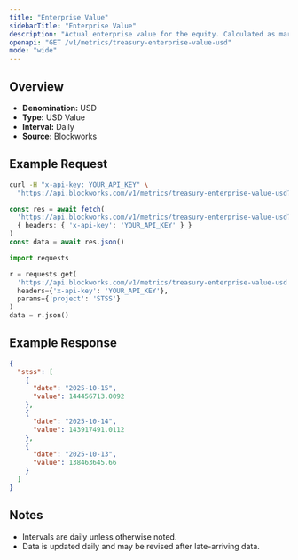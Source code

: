 ```yaml
---
title: "Enterprise Value"
sidebarTitle: "Enterprise Value"
description: "Actual enterprise value for the equity. Calculated as market cap - liabilities + assets"
openapi: "GET /v1/metrics/treasury-enterprise-value-usd"
mode: "wide"
---
```


## Overview

- **Denomination:** USD
- **Type:** USD Value
- **Interval:** Daily
- **Source:** Blockworks

## Example Request

<CodeGroup>

```bash cURL
curl -H "x-api-key: YOUR_API_KEY" \
  "https://api.blockworks.com/v1/metrics/treasury-enterprise-value-usd?project=STSS"
```

```typescript TypeScript
const res = await fetch(
  'https://api.blockworks.com/v1/metrics/treasury-enterprise-value-usd?project=STSS',
  { headers: { 'x-api-key': 'YOUR_API_KEY' } }
)
const data = await res.json()
```

```python Python
import requests

r = requests.get(
  'https://api.blockworks.com/v1/metrics/treasury-enterprise-value-usd',
  headers={'x-api-key': 'YOUR_API_KEY'},
  params={'project': 'STSS'}
)
data = r.json()
```

</CodeGroup>

## Example Response

```json
{
  "stss": [
    {
      "date": "2025-10-15",
      "value": 144456713.0092
    },
    {
      "date": "2025-10-14",
      "value": 143917491.0112
    },
    {
      "date": "2025-10-13",
      "value": 138463645.66
    }
  ]
}
```

## Notes
- Intervals are daily unless otherwise noted.
- Data is updated daily and may be revised after late-arriving data.
